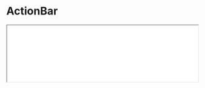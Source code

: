 # ActionBar

<iframe className="comp-preview"
  src="/prismal-react/preview/iframe.html?globals=&args=&id=commons-actionbar--docs&viewMode=docs"
  width="100%"
/>